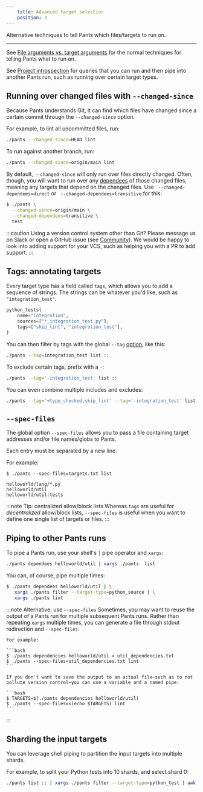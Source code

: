 ```yaml
---
    title: Advanced target selection
    position: 3
---
```


Alternative techniques to tell Pants which files/targets to run on.

---

See [File arguments vs. target arguments](./key-concepts/goals.mdx#file-arguments-vs-target-arguments) for the normal techniques for telling Pants what to run on.

See [Project introspection](./project-introspection.mdx) for queries that you can run and then pipe into another Pants run, such as running over certain target types.

## Running over changed files with `--changed-since`

Because Pants understands Git, it can find which files have changed since a certain commit through the `--changed-since` option.

For example, to lint all uncommitted files, run:

```bash
./pants --changed-since=HEAD lint
```

To run against another branch, run:

```bash
./pants --changed-since=origin/main lint
```

By default, `--changed-since` will only run over files directly changed. Often, though, you will want to run over any [dependees](./project-introspection.mdx) of those changed files, meaning any targets that depend on the changed files. Use ` --changed-dependees=direct` or ` --changed-dependees=transitive` for this:

```bash
$ ./pants \
  --changed-since=origin/main \
  --changed-dependees=transitive \
  test
```

:::caution Using a version control system other than Git?
Please message us on Slack or open a GitHub issue (see [Community](/community/getting-help)). We would be happy to look into adding support for your VCS, such as helping you with a PR to add support.
:::

## Tags: annotating targets

Every target type has a field called `tags`, which allows you to add a sequence of strings. The strings can be whatever you'd like, such as `"integration_test"`.

```python title="BUILD"
python_tests(
    name="integration",
    sources=["*_integration_test.py"],
    tags=["skip_lint", "integration_test"],
)
```

You can then filter by tags with the global `--tag` [option](../../reference/global-options.mdx#section-tag), like this:

```bash
./pants --tag=integration_test list ::
```

To exclude certain tags, prefix with a `-`:

```bash
./pants --tag='-integration_test' list ::
```

You can even combine multiple includes and excludes:

```bash
./pants --tag='+type_checked,skip_lint' --tag='-integration_test' list ::
```

## `--spec-files`

The global option `--spec-files` allows you to pass a file containing target addresses and/or file names/globs to Pants.

Each entry must be separated by a new line.

For example:

```text title="Shell"
$ ./pants --spec-files=targets.txt list
```

```text title="targets.txt"
helloworld/lang/*.py
helloworld/util
helloworld/util:tests
```

:::note Tip: centralized allow/block lists
    Whereas `tags` are useful for _decentralized_ allow/block lists, `--spec-files` is useful when you want to define one single list of targets or files.
:::

## Piping to other Pants runs

To pipe a Pants run, use your shell's `|` pipe operator and `xargs`:

```bash
./pants dependees helloworld/util | xargs ./pants  list
```

You can, of course, pipe multiple times:

```bash
$ ./pants dependees helloworld/util | \
   xargs ./pants filter --target-type=python_source | \
   xargs ./pants lint
```

:::note Alternative: use `--spec-files`
    Sometimes, you may want to reuse the output of a Pants run for multiple subsequent Pants runs. Rather than repeating `xargs` multiple times, you can generate a file through stdout redirection and `--spec-files`.

    For example:

    ```bash
    $ ./pants dependencies helloworld/util > util_dependencies.txt
    $ ./pants --spec-files=util_dependencies.txt lint
    ```

    If you don't want to save the output to an actual file—such as to not pollute version control—you can use a variable and a named pipe:

    ```bash
    $ TARGETS=$(./pants dependencies helloworld/util)
    $ ./pants --spec-files=<(echo $TARGETS) lint
    ```
:::

## Sharding the input targets

You can leverage shell piping to partition the input targets into multiple shards.

For example, to split your Python tests into 10 shards, and select shard 0:

```bash
./pants list :: | xargs ./pants filter --target-type=python_test | awk 'NR % 10 == 0' | ./pants test
```

